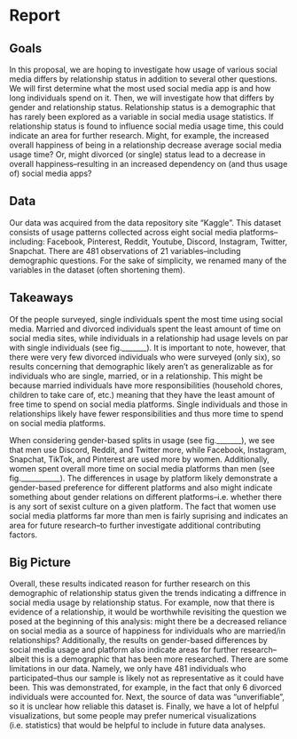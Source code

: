 # Report {.unnumbered}

## Goals
  In this proposal, we are hoping to investigate how usage of various social media differs by relationship status in addition to  several other questions. We will first determine what the most used social media app is and how long individuals spend on it. Then, we will investigate how that differs by gender and relationship status. Relationship status is a demographic that has rarely been explored as a variable in social media usage statistics. If relationship status is found to influence social media usage time, this could indicate an area for further research. Might, for example, the increased overall happiness of being in a relationship decrease average social media usage time?  Or, might divorced (or single) status lead to a decrease in overall happiness--resulting in an increased dependency on (and thus usage of) social media apps?  

## Data

Our data was acquired from the data repository site "Kaggle".  This dataset consists of usage patterns collected across eight social media platforms--including: Facebook, Pinterest, Reddit, Youtube, Discord, Instagram, Twitter, Snapchat.  There are 481 observations of 21 variables--including demographic questions. For the sake of simplicity, we renamed many of the variables in the dataset (often shortening them).


## Takeaways

Of the people surveyed, single individuals spent the most time using social media. Married and divorced individuals spent the least amount of time on social media sites, while individuals in a relationship had usage levels on par with single individuals (see fig._______). It is important to note, however, that there were very few divorced individuals who were surveyed (only six), so results concerning that demographic likely aren't as generalizable as for individuals who are single, married, or in a relationship.  This might be because married individuals have more responsibilities (household chores, children to take care of, etc.) meaning that they have the least amount of free time to spend on social media platforms.  Single individuals and those in relationships likely have fewer responsibilities and thus more time to spend on social media platforms.  

When considering gender-based splits in usage (see fig._______), we see that men use Discord, Reddit, and Twitter more, while Facebook, Instagram, Snapchat, TikTok, and Pinterest are used more by women.  Additionally, women spent overall more time on social media platforms than men (see fig.___________).  The differences in usage by platform likely demonstrate a gender-based preference for different platforms and also might indicate something about gender relations on different platforms--i.e. whether there is any sort of sexist culture on a given platform.  The fact that women use social media platforms far more than men is fairly suprising and indicates an area for future research--to further investigate additional contributing factors. 



## Big Picture
Overall, these results indicated reason for further research on this demographic of relationship status given the trends indicating a diffrence in social media usage by relationship status.  For example, now that there is evidence of a relationship, it would be worthwhile revisiting the question we posed at the beginning of this analysis: might there be a decreased reliance on social media as a source of happiness for individuals who are married/in relationships?    Additionally, the results on gender-based differences by social media usage and platform also indicate areas for further research--albeit this is a demographic that has been more researched. There are some limitations in our data.  Namely, we only have 481 individuals who participated--thus our sample is likely not as representative as it could have been.  This was demonstrated, for example, in the fact that only 6 divorced individuals were accounted for.  Next, the source of data was "unverifiable", so it is unclear how reliable this dataset is.  Finally, we have a lot of helpful visualizations, but some people may prefer numerical visualizations (i.e. statistics) that would be helpful to include in future data analyses. 
